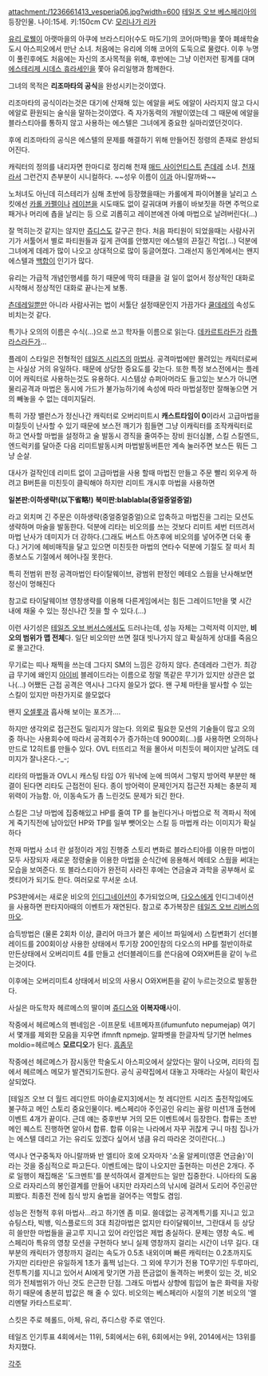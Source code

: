 attachment:/1236661413_vesperia06.jpg?width=600
[[테일즈 오브 베스페리아]]의 등장인물. 
나이:15세.
키:150cm
CV: [[모리나가 리카]]

[[유리 로웰]]이 아랫마을의 아쿠에 브라스티아(수도 마도기)의 코어(마핵)을 쫓아 폐쇄학술도시 아스피오에서 만난 소녀. 처음에는 유리에 의해 코어의 도둑으로 물렸다. 이후 누명이 풀린후에도 처음에는 자신의 조사목적을 위해, 후반에는 그냥 이런저런 핑계를 대며 [[에스테리제 시데스 휴라세인]]을 쫓아 유리일행과 함께한다.

그녀의 목적은 '''리조마타의 공식'''을 완성시키는것이였다.

리조마타의 공식이라는것은 대기에 산재해 있는 에알을 써도 에알이 사라지지 않고 다시 에알로 환원되는 술식을 말하는것이였다.
즉 자가동력의 개발이였는데 그 때문에 에알을 블라스티아를 통하지 않고 사용하는 에스텔은 그녀에게 중요한 실마리였던것이다.

후에 리조마타의 공식은 에스텔의 문제를 해결하기 위해 만들어진 정령의 존재로 완성되어진다.

캐릭터의 정의를 내리자면 한마디로 정리해 천재 [[매드 사이언티스트]] [[츤데레]] 소녀. [[천재]]라서 그런건지 츤부분이 시니컬하다. ~~성우 이름이 [[이과]] 아니랄까봐~~

노처녀도 아닌데 히스테리가 심해 초반에 등장했을때는 카롤에게 파이어볼을 날리고 스킷에선 [[카롤 카펠]]이나 [[레이븐]]을 시도때도 없이 갈궈대며 카롤이 바보짓을 하면 주먹으로 패거나 머리에 춉을 날리는 등 으로 괴롭히고 레이븐에겐 아예 마법으로 날려버린다(…)

잘 먹히는것 같지는 않지만 [[쥬디스]]도 갈구곤 한다. 
처음 파티원이 되었을때는 사람사귀기가 서툴어서 별로 파티원들과 깊게 관여를 안했지만 에스텔의 끈질긴 작업(…) 덕분에 그녀에게 데레가 많이 나오고 상대적으로 많이 둥글어졌다. 그래선지 동인계에서는 왠지 에스텔과 [[백합]]이 인기가 많다.

유리는 가급적 개념인행세를 하기 때문에 딱히 태클을 걸 일이 없어서 정상적인 대화로 시작해서 정상적인 대화로 끝나는게 보통. 

[[츤데레]]일뿐만 아니라 사람사귀는 법이 서툴단 설정때문인지 가끔가다 [[쿨데레]]의 속성도 비치는것 같다.

특기나 오의의 이름은 수식(…)으로 쓰고 학자들 이름으로 읽는다. [[데카르트]]라든가 [[라플라스]]라든가...

플레이 스타일은 전형적인 [[테일즈 시리즈]]의 [[마법사]]. 공격마법에만 몰려있는 캐릭터로써는 사실상 거의 유일하다. 때문에 상당한 중요도를 갖는다. 또한 특정 보스전에서는 플레이어 캐릭터로 사용하는것도 유용하다. 시스템상 슈퍼아머라도 들고있는 보스가 아니면 물리공격과 마법은 동시에 가드가 불가능하기에 속성에 따라 마법설정만 잘해놓으면 거의 빼놓을 수 없는 데미지딜러.

특히 가장 밸런스가 정신나간 캐릭터로 오버리미트시 '''캐스트타임이 0'''이라서 고급마법을 미칠듯이 난사할 수 있기 때문에 보스전 깨기가 힘들면 그냥 이캐릭터를 조작캐릭터로 하고 연사할 마법을 설정하고 술 발동시 경직을 줄여주는 장비 원더심볼, 스킬 스킬엔드, 엔드럭키를 달아준 다음 리미트발동시켜 마법발동버튼만 계속 눌러주면 보스든 뭐든 그냥 순살.

대사가 걸작인데 리미트 없이 고급마법을 사용 할때 마법진 만들고 주문 빨리 외우게 하려고 B버튼을 미친듯이 클릭해야 하지만 리미트 개시후 마법을 사용하면

'''일본판:이하생략!(以下省略!)'''
'''북미판:blablabla(중얼중얼중얼)'''

라고 외치며 긴 주문은 이하생략(중얼중얼중얼)으로 압축하고 마법진을 그리는 모션도 생략하며 마술을 발동한다. 덕분에 리타는 비오의를 쓰는 것보다 리미트 세번 터뜨려서 마법 난사가 데미지가 더 강하다.(그래도 버스트 아츠후에 비오의를 넣어주면 더욱 좋다.) 거기에 헤비매직을 달고 있으면 미친듯한 마법의 연타수 덕분에 기절도 잘 떠서 최종보스도 기절에서 헤어나질 못한다. 


특히 전범위 판정 공격마법인 타이탈웨이브, 광범위 판정인 메테오 스웜을 난사해보면 정신이 멍해진다

참고로 타이달웨이브 영창생략를 이용해 다른게임에서는 힘든 그레이드1만을 몇 시간 내에 채울 수 있는 정신나간 짓을 할 수 있다.(…)

이런 사기성은 [[테일즈 오브 버서스]]에서도 드러나는데, 성능 자체는 그럭저럭 이지만, '''비오의 범위가 맵 전체'''다. 일단 비오의만 쓰면 절대 빗나가지 않고 확실하게 상대를 죽음으로 몰고간다.

무기로는 띠나 채찍을 쓰는데 그다지 SM의 느낌은 강하지 않다. 츤데레라 그런가.
최강급 무기에 왜인지 [[아이비]] 블레이드라는 이름으로 정말 똑같은 무기가 있지만 상관은 없나(…) 어쨌든 근접 공격은 역시나 그다지 쓸모가 없다. 왠 구체 마탄을 발사할 수 있는 스킬이 있지만 마찬가지로 쓸모없다

왠지 [[오셀롯]]과 흡사해 보이는 포즈가....

하지만 생각외로 접근전도 밀리지가 않는다. 의외로 필요한 모션의 기술들이 많고 오의중 하나는 사용회수에 따라서 공격회수가 증가하는데 9000회(…)를 사용하면 오의하나 만드로 12히트를 만들수 있다. OVL 터뜨리고 적을 몰아서 미친듯이 페이지만 날려도 데미지가 잘나온다.-_-;

리타의 마법들과 OVL시 캐스팅 타임 0가 워낙에 눈에 띄여서 그렇지 방어력 부분만 해결이 된다면 리타도 근접전이 된다. 종이 방어력이 문제인거지 접근전 자체는 충분히 제위력이 가능함. 아, 이동속도가 좀 느린것도 문제가 되긴 한다.


스킬은 그냥 마법에 집중해있고 HP를 줄여 TP 를 늘린다거나 마법으로 적 격파시 적에게 죽기직전에 남아있던 HP와 TP를 일부 뺏어오는 스킬 등 마법캐 라는 이미지가 확실하다


천재 마법사 소녀 란 설정이라 게임 진행중 스토리 변화로 블라스티아를 이용한 마법이 모두 사장되자 새로운 정령술을 이용한 마법을 순식간에 응용해서 메테오 스웜을 써대는 모습을 보여준다. 또 블라스티아가 완전히 사라진 후에는 연금술과 과학을 공부해서 로켓티어가 되기도 한다. 여러모로 무서운 소녀.

{{{#!html
<embed src="http://www.youtube.com/v/3CCMlHjtkjM&hl=ko&fs=1&" type="application/x-shockwave-flash" allowscriptaccess="always" allowfullscreen="true" width="560" height="340"></embed></object>
}}}
PS3판에서는 새로운 비오의 [[인디그네이션]]이 추가되었으며, [[다오스]]에게 인디그네이션을 사용하면 판타지아때의 이벤트가 재연된다. 참고로 추가복장은 [[테일즈 오브 리버스]]의 [[마오]].

습득방법은 (물론 2회차 이상, 클리어 마크가 붙은 세이브 파일에서) 스킬변화기 선더블레이드를 200회이상 사용한 상태에서 투기장 200인참의 다오스의 HP를 절반이하로 만든상태에서 오버리미트 4를 만들고 선더블레이드를 쓴다음에 O와X버튼을 같이 누르는것이다.

이후에는 오버리미트4 상태에서 비오의 사용시 O와X버튼을 같이 누르는것으로 발동한다.


사실은 마도학자 헤르메스의 딸이며 [[쥬디스]]와 '''이복자매'''사이.

작중에서 헤르메스의 펜네임은 -이프문토 네프메자프(ifumunfuto nepumejap)
여기서 몇개를 제외한 모음을 지우면 ifmnft npmejp.
알파벳을 한글자씩 당기면 helmes moldio=헤르메스 '''모르디오'''가 된다. [[흠좀무]]

작중에선 헤르메스가 잠시동안 학술도시 아스피오에서 살았다는 말이 나오며, 리타의 집에서 헤르메스 메모가 발견되기도한다. 공식 공략집에서 대놓고 자매라는 사실이 확인사살되었다.


[테일즈 오브 더 월드 레디안트 마이솔로지3]에서는 첫 레디안트 시리즈 출전작임에도 불구하고 메인 스토리 중요인물이다.
베스페리아 주인공인 유리는 꼴랑 미션1개 출현에 이벤트 4개가 끝이다. 근데 얘는 중후반부 거의 모든 이벤트에서 등장한다.
합류는 초반 메인 퀘스트 진행하면 알아서 합류. 합류 이유는 나라에서 자꾸 귀찮게 구니 마침 집나가는 에스텔 데리고 가는 유리도 있겠다 싶어서 냉큼 유리 따라온 것이란다(...)

역시나 연구중독자 아니랄까봐 반 엘티아 호에 오자마자 '소울 알케미(영혼 연금술)'이라는 것을 중심적으로 파고든다.
이벤트에는 많이 나오지만 출현하는 미션은 2개다. 주로 일행이 채집해온 '도크멘트'를 분석하여서 결계만드는 일만 집중한다.
니아타의 도움으로 라자리스의 봉인결계를 만들어 내지만 라자리스의 낚시에 걸려서 도리어 주인공만 피봤다. 최종전 전에 침식 방지 술법을 걸어주는 역할도 겸임.

성능은 전형적 후위 마법사...라고 하기엔 좀 미묘. 쓸데없는 공격계특기를 지니고 있고 슈팅스타, 빅뱅, 익스플로드의 3대 최강마법은 없지만 타이달웨이브, 그란대셔 등 상당히 쓸만한 마법들을 골고루 지니고 있어 라인업은 제법 충실하다. 문제는 영창 속도. 베스페리아 특유의 영창 모션을 구현하다 보니 실제 영창까지 걸리는 시간이 너무 길다. 대부분의 캐릭터가 영창까지 걸리는 속도가 0.5초 내외이며 빠른 캐릭터는 0.2초까지도 가지만 리타만은 유일하게 1초가 훌쩍 넘는다. 그 외에 무기가 전용 TO무기인 두루마리, 전투특기를 지니고 있어서 AI에게 맞기면 가끔 뜬금없이 돌격하는 버릇이 있는 것, 비오의가 전체범위가 아닌 것도 은근한 단점. 그래도 마법사 상향에 힘입어 높은 화력을 자랑하기 때문에 충분히 밥값은 해 줄 수 있다. 비오의는 베스페리아 시절의 기본 비오의 '엘리멘탈 카타스트로피'.

스킷은 주로 헤롤드, 아체, 유리, 쥬디스랑 주로 엮인다.

테일즈 인기투표 4회에서는 11위, 5회에서는 6위, 6회에서는 9위, 2014에서는 13위를 차지했다.

[[각주]]

